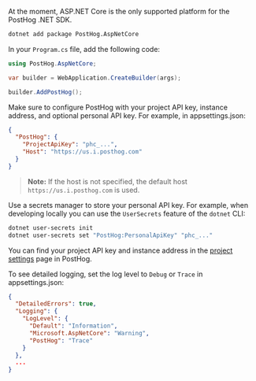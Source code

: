 <DotNetInstall />

At the moment, ASP.NET Core is the only supported platform for the PostHog .NET SDK.

```bash
dotnet add package PostHog.AspNetCore
```

In your `Program.cs` file, add the following code:

```csharp
using PostHog.AspNetCore;

var builder = WebApplication.CreateBuilder(args);

builder.AddPostHog();
```

Make sure to configure PostHog with your project API key, instance address, and optional personal API key. For example, in appsettings.json:

```json
{
  "PostHog": {
    "ProjectApiKey": "phc_...",
    "Host": "https://us.i.posthog.com"
  }
}
```

> **Note:** If the host is not specified, the default host `https://us.i.posthog.com` is used.

Use a secrets manager to store your personal API key. For example, when developing locally you can use the `UserSecrets` feature of the `dotnet` CLI:

```bash
dotnet user-secrets init
dotnet user-secrets set "PostHog:PersonalApiKey" "phc_..."
```

You can find your project API key and instance address in the [project settings](https://app.posthog.com/project/settings) page in PostHog.

To see detailed logging, set the log level to `Debug` or `Trace` in appsettings.json:

```json
{
  "DetailedErrors": true,
  "Logging": {
    "LogLevel": {
      "Default": "Information",
      "Microsoft.AspNetCore": "Warning",
      "PostHog": "Trace"
    }
  },
  ...
}
```
